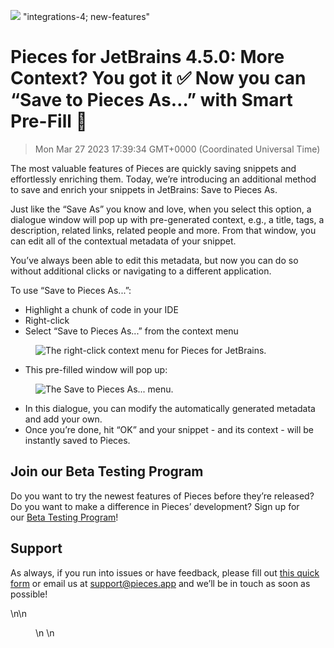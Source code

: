 ![](https://uploads-ssl.webflow.com/6143afec68f555387049efb3/6351652e1972309445cb03af_JetBrains4_5_0_d14996cd63254fe138eed18fbc8ba65e_2000.png)
"integrations-4; new-features"
# Pieces for JetBrains 4.5.0: More Context? You got it ✅ Now you can “Save to Pieces As…” with Smart Pre-Fill 🤯
> Mon Mar 27 2023 17:39:34 GMT+0000 (Coordinated Universal Time)
<p>The most valuable features of Pieces are quickly saving snippets and effortlessly enriching them. Today, we’re introducing an additional method to save and enrich your snippets in JetBrains: Save to Pieces As.</p><p>Just like the “Save As” you know and love, when you select this option, a dialogue window will pop up with pre-generated context, e.g., a title, tags, a description, related links, related people and more. From that window, you can edit all of the contextual metadata of your snippet.</p><p>You’ve always been able to edit this metadata, but now you can do so without additional clicks or navigating to a different application.</p><p>To use “Save to Pieces As...”:</p><ul><li>Highlight a chunk of code in your IDE</li><li>Right-click</li><li>Select “Save to Pieces As...” from the context menu</li></ul><figure class="w-richtext-figure-type-image w-richtext-align-center" data-rt-type="image" data-rt-align="center"><div><img alt="The right-click context menu for Pieces for JetBrains." src="https://uploads-ssl.webflow.com/6143afec68f555387049efb3/635165301972308229cb03b1_ScreenShot2022-10-19at11_04_16AM_55d2121a2e60f56dee2ce2206672882c_800.png" /></div></figure><ul><li>This pre-filled window will pop up:</li></ul><figure class="w-richtext-figure-type-image w-richtext-align-center" data-rt-type="image" data-rt-align="center"><div><img alt="The Save to Pieces As... menu." src="https://uploads-ssl.webflow.com/6143afec68f555387049efb3/6351653019723052cfcb03b0_image_1f5829b7a2d3106b148ebf4b48e3a6c5_800.png" /></div></figure><ul><li>In this dialogue, you can modify the automatically generated metadata and add your own.</li><li>Once you’re done, hit “OK” and your snippet - and its context - will be instantly saved to Pieces.</li></ul><h2 id="71eip">Join our Beta Testing Program</h2><p>Do you want to try the newest features of Pieces before they’re released? Do you want to make a difference in Pieces’ development? Sign up for our <a href="https://getpieces.typeform.com/to/XGGlUqEI" target="_blank" rel="noopener noreferrer">Beta Testing Program</a>!</p><h2 id="7rktk">Support</h2><p>As always, if you run into issues or have feedback, please fill out <a href="https://getpieces.typeform.com/to/mCjBSIjF" target="_blank" rel="noopener noreferrer">this quick form</a> or email us at <a href="mailto:support@pieces.app" target="_blank" rel="noopener noreferrer">support@pieces.app</a> and we’ll be in touch as soon as possible!</p>\n\n    <figure data-rt-type="video" data-rt-align="center">\n        <!-- strchf script -->\n<script>\
